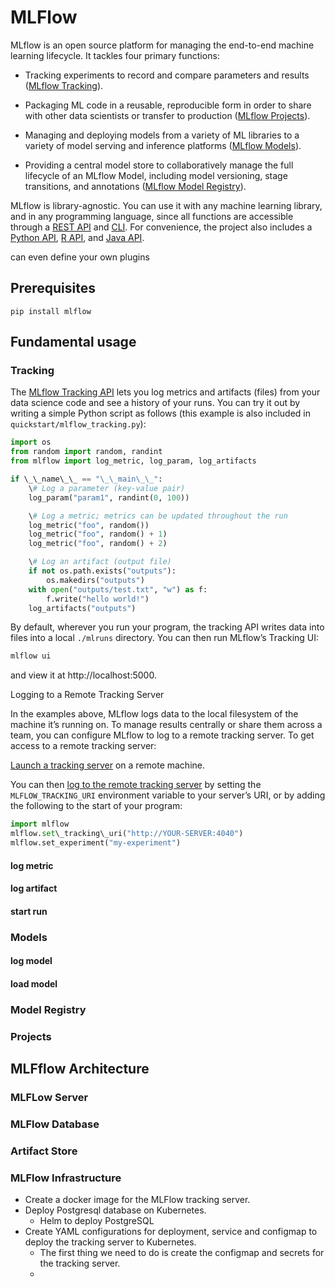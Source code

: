 # MLFlow

MLflow is an open source platform for managing the end-to-end machine learning lifecycle. It tackles four primary functions:

* Tracking experiments to record and compare parameters and results ([MLflow Tracking](https://mlflow.org/docs/latest/tracking.html#tracking)).
    
* Packaging ML code in a reusable, reproducible form in order to share with other data scientists or transfer to production ([MLflow Projects](https://mlflow.org/docs/latest/projects.html#projects)).
    
* Managing and deploying models from a variety of ML libraries to a variety of model serving and inference platforms ([MLflow Models](https://mlflow.org/docs/latest/models.html#models)).
    
* Providing a central model store to collaboratively manage the full lifecycle of an MLflow Model, including model versioning, stage transitions, and annotations ([MLflow Model Registry](https://mlflow.org/docs/latest/model-registry.html#registry)).
    

MLflow is library-agnostic. You can use it with any machine learning library, and in any programming language, since all functions are accessible through a [REST API](https://mlflow.org/docs/latest/rest-api.html#rest-api) and [CLI](https://mlflow.org/docs/latest/cli.html#cli). For convenience, the project also includes a [Python API](https://mlflow.org/docs/latest/python_api/index.html#python-api), [R API](https://mlflow.org/docs/latest/R-api.html#r-api), and [Java API](https://mlflow.org/docs/latest/java_api/index.html#java-api).

can even define your own plugins

## Prerequisites

`pip install mlflow`



## Fundamental usage

### Tracking

The [MLflow Tracking API](https://mlflow.org/docs/latest/tracking.html) lets you log metrics and artifacts (files) from your data science code and see a history of your runs. You can try it out by writing a simple Python script as follows (this example is also included in `quickstart/mlflow_tracking.py`):

```python
import os
from random import random, randint
from mlflow import log_metric, log_param, log_artifacts

if \_\_name\_\_ == "\_\_main\_\_":
    \# Log a parameter (key-value pair)
    log_param("param1", randint(0, 100))

    \# Log a metric; metrics can be updated throughout the run
    log_metric("foo", random())
    log_metric("foo", random() + 1)
    log_metric("foo", random() + 2)

    \# Log an artifact (output file)
    if not os.path.exists("outputs"):
        os.makedirs("outputs")
    with open("outputs/test.txt", "w") as f:
        f.write("hello world!")
    log_artifacts("outputs")
```

By default, wherever you run your program, the tracking API writes data into files into a local `./mlruns` directory. You can then run MLflow’s Tracking UI:

```bash
mlflow ui
```
and view it at http://localhost:5000.


Logging to a Remote Tracking Server

In the examples above, MLflow logs data to the local filesystem of the machine it’s running on. To manage results centrally or share them across a team, you can configure MLflow to log to a remote tracking server. To get access to a remote tracking server:

[Launch a tracking server](https://mlflow.org/docs/latest/tracking.html#tracking-server) on a remote machine.

You can then [log to the remote tracking server](https://mlflow.org/docs/latest/tracking.html#logging-to-a-tracking-server) by setting the `MLFLOW_TRACKING_URI` environment variable to your server’s URI, or by adding the following to the start of your program:

```python
import mlflow
mlflow.set\_tracking\_uri("http://YOUR-SERVER:4040")
mlflow.set_experiment("my-experiment")
```

#### log metric

#### log artifact

#### start run

### Models

#### log model

#### load model

### Model Registry

### Projects



## MLFflow Architecture

### MLFLow Server

### MLFlow Database

### Artifact Store

### MLFlow Infrastructure


+ Create a docker image for the MLFlow tracking server.
+ Deploy Postgresql database on Kubernetes.
    + Helm to deploy PostgreSQL
+ Create YAML configurations for deployment, service and configmap to deploy the tracking server to Kubernetes.
    + The first thing we need to do is create the configmap and secrets for the tracking server.
    + 